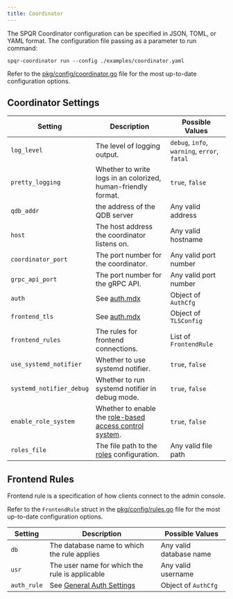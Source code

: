 ```yaml
---
title: Coordinator
---
```


The SPQR Coordinator configuration can be specified in JSON, TOML, or YAML format. The configuration file passing as a parameter to run command:

```
spqr-coordinator run --config ./examples/coordinator.yaml
```

Refer to the [pkg/config/coordinator.go](https://github.com/pg-sharding/spqr/blob/master/pkg/config/coordinator.go) file for the most up-to-date configuration options.

## Coordinator Settings

| Setting                  | Description                                                        | Possible Values        |
|--------------------------|--------------------------------------------------------------------|------------------------|
| `log_level`              | The level of logging output.                                       | `debug`, `info`, `warning`, `error`, `fatal`|
| `pretty_logging`         | Whether to write logs in an colorized, human-friendly format.      | `true`, `false`        |
| `qdb_addr`               | the address of the QDB server                                      | Any valid address      |
| `host`                   | The host address the coordinator listens on.                       | Any valid hostname     |
| `coordinator_port`       | The port number for the coordinator.                               | Any valid port number  |
| `grpc_api_port`          | The port number for the gRPC API.                                  | Any valid port number  |
| `auth`                   | See [auth.mdx](./auth)                                             | Object of `AuthCfg`    |
| `frontend_tls`           | See [auth.mdx](./auth)                                             | Object of `TLSConfig`  |
| `frontend_rules`         | The rules for frontend connections.                                | List of `FrontendRule` |
| `use_systemd_notifier`   | Whether to use systemd notifier.                                   | `true`, `false`        |
| `systemd_notifier_debug` | Whether to run systemd notifier in debug mode.                     | `true`, `false`        |
| `enable_role_system`     | Whether to enable the [role-based access control system](./roles). | `true`, `false`        |
| `roles_file`             | The file path to the [roles](./roles) configuration.               | Any valid file path    |

## Frontend Rules

Frontend rule is a specification of how clients connect to the admin console.

Refer to the `FrontendRule` struct in the [pkg/config/rules.go](https://github.com/pg-sharding/spqr/blob/master/pkg/config/rules.go) file for the most up-to-date configuration options.

| Setting                   | Description                                                                    | Possible Values          |
|---------------------------|--------------------------------------------------------------------------------|--------------------------|
| `db`                      | The database name to which the rule applies                                    | Any valid database name  |
| `usr`                     | The user name for which the rule is applicable                                 | Any valid username       |
| `auth_rule`               | See [General Auth Settings](./auth.go)                                         | Object of `AuthCfg`      |
